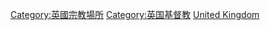 [[Category:英國宗教場所|Category:英國宗教場所]]
[[Category:英国基督教|Category:英国基督教]]
[[Category:各國修道院|United Kingdom]]